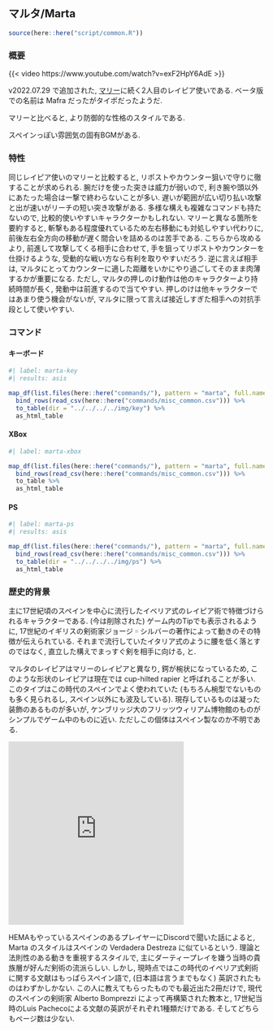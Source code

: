 ## マルタ/Marta {#sec-Marta}

```r
source(here::here("script/common.R"))
```

### 概要 {-}

{{< video https://www.youtube.com/watch?v=exF2HpY6AdE >}}

v2022.07.29 で追加された, [マリー](Marie.qmd#sec-Marie)に続く2人目のレイピア使いである. ベータ版での名前は Mafra だったがタイポだったようだ.

マリーと比べると, より防御的な性格のスタイルである.

スペインっぽい雰囲気の固有BGMがある.

### 特性 {-}

同じレイピア使いのマリーと比較すると, リポストやカウンター狙いで守りに徹することが求められる. 腕だけを使った突きは威力が弱いので, 利き腕や頭以外にあたった場合は一撃で終わらないことが多い. 遅いが範囲が広い切り払い攻撃と出が速いがリーチの短い突き攻撃がある. 多様な構えも複雑なコマンドも持たないので, 比較的使いやすいキャラクターかもしれない. マリーと異なる箇所を要約すると, 斬撃もある程度優れているため左右移動にも対処しやすい代わりに, 前後左右全方向の移動が遅く間合いを詰めるのは苦手である. こちらから攻めるより, 前進して攻撃してくる相手に合わせて, 手を狙ってリポストやカウンターを仕掛けるような, 受動的な戦い方なら有利を取りやすいだろう. 逆に言えば相手は, マルタにとってカウンターに適した距離をいかにやり過ごしてそのまま肉薄するかが重要になる. ただし, マルタの押しのけ動作は他のキャラクターより持続時間が長く, 発動中は前進するので当てやすい. 押しのけは他キャラクターではあまり使う機会がないが, マルタに限って言えば接近しすぎた相手への対抗手段として使いやすい.


### コマンド {-}

:::{.panel-tabset}

#### キーボード

```r
#| label: marta-key
#| results: asis

map_df(list.files(here::here("commands/"), pattern = "marta", full.names = T), read_csv) %>%
  bind_rows(read_csv(here::here("commands/misc_common.csv"))) %>%
  to_table(dir = "../../../../img/key") %>%
  as_html_table
```

#### XBox

```r
#| label: marta-xbox

map_df(list.files(here::here("commands/"), pattern = "marta", full.names = T), read_csv) %>%
  bind_rows(read_csv(here::here("commands/misc_common.csv"))) %>%
  to_table %>%
  as_html_table
```

#### PS

```r
#| label: marta-ps
#| results: asis

map_df(list.files(here::here("commands/"), pattern = "marta", full.names = T), read_csv) %>%
  bind_rows(read_csv(here::here("commands/misc_common.csv"))) %>%
  to_table(dir = "../../../../img/ps") %>%
  as_html_table
```

:::

### 歴史的背景 {-}

主に17世紀頃のスペインを中心に流行したイベリア式のレイピア術で特徴づけられるキャラクターである. (今は削除された) ゲーム内のTipでも表示されるように, 17世紀のイギリスの剣術家ジョージ゠シルバーの著作によって動きのその特徴が伝えられている. それまで流行していたイタリア式のように腰を低く落とすのではなく, 直立した構えでまっすぐ剣を相手に向ける, と.

マルタのレイピアはマリーのレイピアと異なり, 鍔が椀状になっているため, このような形状のレイピアは現在では cup-hilted rapier と呼ばれることが多い. このタイプはこの時代のスペインでよく使われていた (もちろん椀型でないものも多く見られるし, スペイン以外にも波及している). 現存しているものは凝った装飾のあるものが多いが, ケンブリッジ大のフリッツウィリアム博物館のものがシンプルでゲーム中のものに近い. ただしこの個体はスペイン製なのか不明である.

<iframe src="https://assets.pinterest.com/ext/embed.html?id=1144125480309449291" height="361" width="345" frameborder="0" scrolling="no" ></iframe>

HEMAもやっているスペインのあるプレイヤーにDiscordで聞いた話によると, Marta のスタイルはスペインの Verdadera Destreza に似ているという. 理論と法則性のある動きを重視するスタイルで, 主にダーティープレイを嫌う当時の貴族層が好んだ剣術の流派らしい. しかし, 現時点ではこの時代のイベリア式剣術に関する文献はもっぱらスペイン語で, (日本語は言うまでもなく) 英訳されたものはわずかしかない. この人に教えてもらったものでも最近出た2冊だけで, 現代のスペインの剣術家 Alberto Bomprezzi によって再構築された教本と, 17世紀当時のLuis Pachecoによる文献の英訳がそれぞれ1種類だけである. そしてどちらもページ数は少ない.
